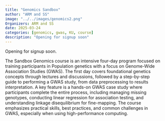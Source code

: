 ```yaml
---
title: "Genomics Sandbox"
author: "ARM and SS"
image: "../../images/genomics2.png"
Organizers: ARM and SS
date: 2025-03-24
categories: [genomics, gwas, KU, course]
description: "Opening for signup soon"
---
```


Opening for signup soon.

The Sandbox Genomics course is an intensive four-day program focused on training participants in Population genetics with a focus on Genome-Wide Association Studies (GWAS). The first day covers foundational genetics concepts through lectures and discussions, followed by a step-by-step guide to performing a GWAS study, from data preprocessing to results interpretation. A key feature is a hands-on GWAS case study where participants complete the entire process, including managing missing genotypes, conducting linear regression for association testing, and understanding linkage disequilibrium for fine-mapping. The course emphasizes practical skills, best practices, and common challenges in GWAS, especially when using high-performance computing.






